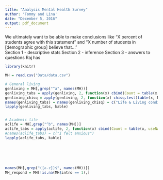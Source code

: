 ```yaml
---
title: "Analysis Mental Health Survey"
author: 'Tommy and Lina'
date: "December 5, 2016"
output: pdf_document
---
```


We ultimately want to be able to make conclusions like "X percent of students agree with this statement" and "X number of students in [demographic group] believe that..."  
Section 1 - descriptive stats
Section 2 - inference
Section 3 - answers to questions Raj has

```r
library(knitr)

MH = read.csv("Data/data.csv")

# General living
genliving = MH[,grep("^a", names(MH))]
genliving_tabs = apply(genliving, 2, function(x) cbind(Count = table(x, useNA = "always"), Proportion = prop.table(table(x, useNA = "always"))))
genliving_chisq = apply(genliving, 2, function(x) chisq.test(table(x, MH$ethn_level2))$p.value)
names(genliving_tabs) = names(genliving_chisq) = c("Life & Living conditions: The conditions of my life are excellent", "Life & Living conditions: I am satisfied with my life", "Life & Living conditions: I am satisfied with my living conditions", "Life & Living conditions: Where I live, I feel safe", "Health rating: Physical Health", "Health rating: Mental Health", "Financial: Confidence in financial situation", "Financial: Often cut back on important spending", "Financial: I have been concerned about money lately", "Aspects of Life: Academic life", "Aspects of Life: Social life", "Aspects of Life: Residential life")
lapply(genliving_tabs, kable)


# Academic life
aclife = MH[,grep("^b", names(MH))]
aclife_tabs = apply(aclife, 2, function(x) cbind(Count = table(x, useNA = "always"), Proportion = prop.table(table(x, useNA = "always"))))
#names(aclife_tabs) = c("I felt anxious")
lapply(aclife_tabs, kable)






names(MH[,grep("([a-z])$", names(MH))])
MH_respond = MH[!is.na(MH$intro == 1),]
```
